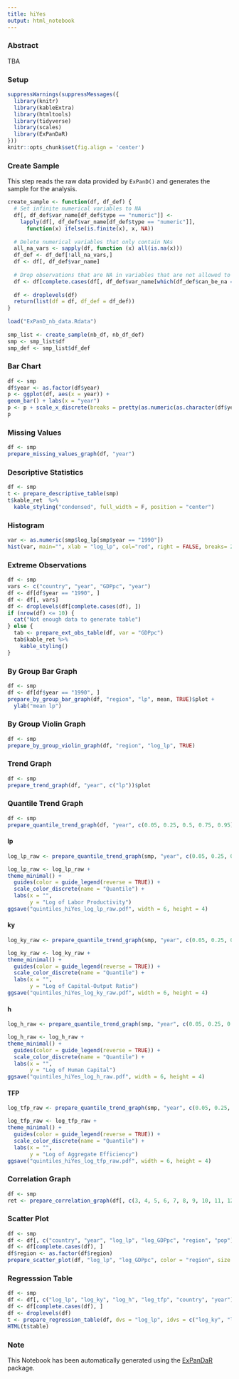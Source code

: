 ```yaml
---
title: hiYes
output: html_notebook
---
```

 
 
### Abstract
TBA
 
 
### Setup
 
```r
suppressWarnings(suppressMessages({
  library(knitr)
  library(kableExtra)
  library(htmltools)
  library(tidyverse)
  library(scales)
  library(ExPanDaR)
}))
knitr::opts_chunk$set(fig.align = 'center')
```
 
 
### Create Sample
 
This step reads the raw data provided by `ExPanD()` and generates the sample for the analysis.
 
```r
create_sample <- function(df, df_def) {
  # Set infinite numerical variables to NA
  df[, df_def$var_name[df_def$type == "numeric"]] <-
    lapply(df[, df_def$var_name[df_def$type == "numeric"]],
      function(x) ifelse(is.finite(x), x, NA))
 
  # Delete numerical variables that only contain NAs
  all_na_vars <- sapply(df, function (x) all(is.na(x)))
  df_def <- df_def[!all_na_vars,]
  df <- df[, df_def$var_name]
 
  # Drop observations that are NA in variables that are not allowed to
  df <- df[complete.cases(df[, df_def$var_name[which(df_def$can_be_na == FALSE)]]), ]
 
  df <- droplevels(df)
  return(list(df = df, df_def = df_def))
}
 
load("ExPanD_nb_data.Rdata")
 
smp_list <- create_sample(nb_df, nb_df_def)
smp <- smp_list$df
smp_def <- smp_list$df_def
```
 
 
### Bar Chart
 
```r
df <- smp
df$year <- as.factor(df$year)
p <- ggplot(df, aes(x = year)) +
geom_bar() + labs(x = "year")
p <- p + scale_x_discrete(breaks = pretty(as.numeric(as.character(df$year)), n = 10))
p
```
 
 
### Missing Values
 
```r
df <- smp
prepare_missing_values_graph(df, "year")
```
 
 
### Descriptive Statistics
 
```r
df <- smp
t <- prepare_descriptive_table(smp)
t$kable_ret  %>%
  kable_styling("condensed", full_width = F, position = "center")
```
 
 
### Histogram
 
```r
var <- as.numeric(smp$log_lp[smp$year == "1990"])
hist(var, main="", xlab = "log_lp", col="red", right = FALSE, breaks= 25)
```
 
 
### Extreme Observations
 
```r
df <- smp
vars <- c("country", "year", "GDPpc", "year")
df <- df[df$year == "1990", ]
df <- df[, vars]
df <- droplevels(df[complete.cases(df), ])
if (nrow(df) <= 10) {
  cat("Not enough data to generate table")
} else {
  tab <- prepare_ext_obs_table(df, var = "GDPpc")
  tab$kable_ret %>%
    kable_styling()
}
```
 
 
### By Group Bar Graph
 
```r
df <- smp
df <- df[df$year == "1990", ]
prepare_by_group_bar_graph(df, "region", "lp", mean, TRUE)$plot +
  ylab("mean lp")
```
 
 
### By Group Violin Graph
 
```r
df <- smp
prepare_by_group_violin_graph(df, "region", "log_lp", TRUE)
```
 
 
### Trend Graph
 
```r
df <- smp
prepare_trend_graph(df, "year", c("lp"))$plot
```
 
 
### Quantile Trend Graph
 
```r
df <- smp
prepare_quantile_trend_graph(df, "year", c(0.05, 0.25, 0.5, 0.75, 0.95), "lp")$plot
```

#### lp  
```r
log_lp_raw <- prepare_quantile_trend_graph(smp, "year", c(0.05, 0.25, 0.5, 0.75, 0.95), "log_lp_raw")$plot
```


```r
log_lp_raw <- log_lp_raw +
theme_minimal() +
  guides(color = guide_legend(reverse = TRUE)) +
  scale_color_discrete(name = "Quantile") +
  labs(x = "",
       y = "Log of Labor Productivity")
ggsave("quintiles_hiYes_log_lp_raw.pdf", width = 6, height = 4)
```

#### ky  

```r
log_ky_raw <- prepare_quantile_trend_graph(smp, "year", c(0.05, 0.25, 0.5, 0.75, 0.95), "log_ky_raw")$plot
```


```r
log_ky_raw <- log_ky_raw +
theme_minimal() +
  guides(color = guide_legend(reverse = TRUE)) +
  scale_color_discrete(name = "Quantile") +
  labs(x = "",
       y = "Log of Capital-Output Ratio")
ggsave("quintiles_hiYes_log_ky_raw.pdf", width = 6, height = 4)
```   


#### h  

```r
log_h_raw <- prepare_quantile_trend_graph(smp, "year", c(0.05, 0.25, 0.5, 0.75, 0.95), "log_h_raw")$plot
```


```r
log_h_raw <- log_h_raw +
theme_minimal() +
  guides(color = guide_legend(reverse = TRUE)) +
  scale_color_discrete(name = "Quantile") +
  labs(x = "",
       y = "Log of Human Capital")
ggsave("quintiles_hiYes_log_h_raw.pdf", width = 6, height = 4)
```  


#### TFP  

```r
log_tfp_raw <- prepare_quantile_trend_graph(smp, "year", c(0.05, 0.25, 0.5, 0.75, 0.95), "log_tfp_raw")$plot
```


```r
log_tfp_raw <- log_tfp_raw +
theme_minimal() +
  guides(color = guide_legend(reverse = TRUE)) +
  scale_color_discrete(name = "Quantile") +
  labs(x = "",
       y = "Log of Aggregate Efficiency")
ggsave("quintiles_hiYes_log_tfp_raw.pdf", width = 6, height = 4)
```   

  
 
### Correlation Graph
 
```r
df <- smp
ret <- prepare_correlation_graph(df[, c(3, 4, 5, 6, 7, 8, 9, 10, 11, 12, 13, 14, 15, 16, 17, 18, 19, 20, 21, 22, 23, 24, 25, 29, 30, 31, 32, 33, 34, 35, 36, 37, 38, 39, 40)])
```
 
 
### Scatter Plot
 
```r
df <- smp
df <- df[, c("country", "year", "log_lp", "log_GDPpc", "region", "pop")]
df <- df[complete.cases(df), ]
df$region <- as.factor(df$region)
prepare_scatter_plot(df, "log_lp", "log_GDPpc", color = "region", size = "pop", loess = 1)
```
 
 
### Regresssion Table
 
```r
df <- smp
df <- df[, c("log_lp", "log_ky", "log_h", "log_tfp", "country", "year")]
df <- df[complete.cases(df), ]
df <- droplevels(df)
t <- prepare_regression_table(df, dvs = "log_lp", idvs = c("log_ky", "log_h", "log_tfp"), feffects = c("country", "year"), clusters = c("country", "year"), models = "ols")
HTML(t$table)
```
 
 
### Note
 
This Notebook has been automatically generated using the [ExPanDaR](https://joachim-gassen.github.io/ExPanDaR) package.
 
